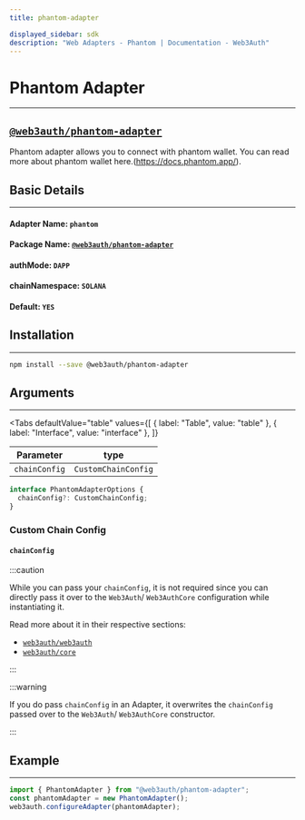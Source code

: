 ```yaml
---
title: phantom-adapter

displayed_sidebar: sdk
description: "Web Adapters - Phantom | Documentation - Web3Auth"
---
```


# Phantom Adapter

---


## [`@web3auth/phantom-adapter`](https://npmjs.com/package/@web3auth/phantom-adapter)

Phantom adapter allows you to connect with phantom wallet. You can read more about phantom wallet here.(https://docs.phantom.app/).

## Basic Details

---

#### Adapter Name: `phantom`

#### Package Name: [`@web3auth/phantom-adapter`](https://npmjs.com/package/@web3auth/phantom-adapter)

#### authMode: `DAPP`

#### chainNamespace: `SOLANA`

#### Default: `YES`

## Installation

---

```bash npm2yarn
npm install --save @web3auth/phantom-adapter
```

## Arguments

---

<Tabs
  defaultValue="table"
  values={[
    { label: "Table", value: "table" },
    { label: "Interface", value: "interface" },
  ]}
>

<TabItem value="table">

| Parameter     | type                |
| ------------- | ------------------- |
| `chainConfig` | `CustomChainConfig` |

</TabItem>

<TabItem value="interface">

```ts
interface PhantomAdapterOptions {
  chainConfig?: CustomChainConfig;
}
```

</TabItem>

</Tabs>

### Custom Chain Config

#### `chainConfig`

:::caution

While you can pass your `chainConfig`, it is not required since you can directly pass it over to the `Web3Auth`/ `Web3AuthCore` configuration while
instantiating it.

Read more about it in their respective sections:

- [`web3auth/web3auth`](/sdk/web/web3auth/initialize#adding-a-custom-chain-configuration)
- [`web3auth/core`](/sdk/web/core/initialize#adding-a-custom-chain-configuration)

:::

:::warning

If you do pass `chainConfig` in an Adapter, it overwrites the `chainConfig` passed over to the `Web3Auth`/ `Web3AuthCore` constructor.

:::

## Example

---

```ts
import { PhantomAdapter } from "@web3auth/phantom-adapter";
const phantomAdapter = new PhantomAdapter();
web3auth.configureAdapter(phantomAdapter);
```

